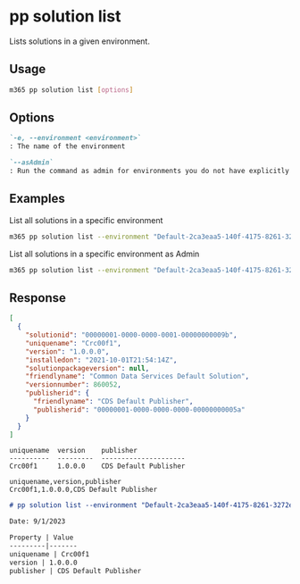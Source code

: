 
# pp solution list

Lists solutions in a given environment.

## Usage

```sh
m365 pp solution list [options]
```

## Options

```md defintion-list
`-e, --environment <environment>`
: The name of the environment

`--asAdmin`
: Run the command as admin for environments you do not have explicitly assigned permissions to.
```

<Global />

## Examples

List all solutions in a specific environment

```sh
m365 pp solution list --environment "Default-2ca3eaa5-140f-4175-8261-3272edf9f339"
```

List all solutions in a specific environment as Admin

```sh
m365 pp solution list --environment "Default-2ca3eaa5-140f-4175-8261-3272edf9f339" --asAdmin
```

## Response

<Tabs>
  <TabItem value="json" label="JSON">

  ```json
  [
    {
      "solutionid": "00000001-0000-0000-0001-00000000009b",
      "uniquename": "Crc00f1",
      "version": "1.0.0.0",
      "installedon": "2021-10-01T21:54:14Z",
      "solutionpackageversion": null,
      "friendlyname": "Common Data Services Default Solution",
      "versionnumber": 860052,
      "publisherid": {
        "friendlyname": "CDS Default Publisher",
        "publisherid": "00000001-0000-0000-0000-00000000005a"
      }
    }
  ]
  ```

  </TabItem>
  <TabItem value="text" label="Text">

  ```text
  uniquename  version    publisher
  ----------  ---------  ---------------------
  Crc00f1     1.0.0.0    CDS Default Publisher
  ```

  </TabItem>
  <TabItem value="csv" label="CSV">

  ```csv
  uniquename,version,publisher
  Crc00f1,1.0.0.0,CDS Default Publisher
  ```

  </TabItem>
  <TabItem value="md" label="Markdown">

  ```md
  # pp solution list --environment "Default-2ca3eaa5-140f-4175-8261-3272edf9f339"

  Date: 9/1/2023

  Property | Value
  ---------|-------
  uniquename | Crc00f1
  version | 1.0.0.0
  publisher | CDS Default Publisher
  ```

  </TabItem>
</Tabs>
